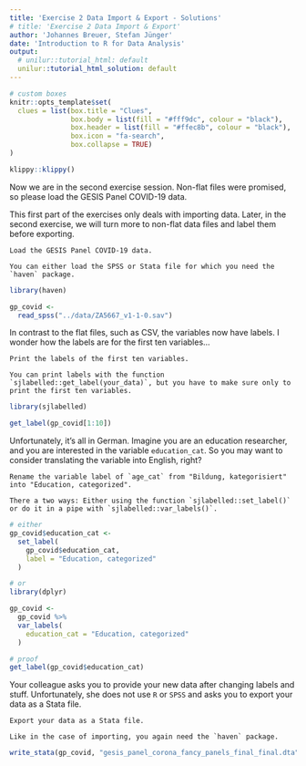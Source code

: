 ```yaml
---
title: 'Exercise 2 Data Import & Export - Solutions'
# title: 'Exercise 2 Data Import & Export'
author: 'Johannes Breuer, Stefan Jünger'
date: 'Introduction to R for Data Analysis'
output:
  # unilur::tutorial_html: default
  unilur::tutorial_html_solution: default
---
```


```r
# custom boxes
knitr::opts_template$set(
  clues = list(box.title = "Clues",
               box.body = list(fill = "#fff9dc", colour = "black"),
               box.header = list(fill = "#ffec8b", colour = "black"),
               box.icon = "fa-search",
               box.collapse = TRUE)
)
```

```r
klippy::klippy()
```

Now we are in the second exercise session. Non-flat files were promised, so please load the GESIS Panel COVID-19 data.

This first part of the exercises only deals with importing data. Later, in the second exercise, we will turn more to non-flat data files and label them before exporting.

```block
Load the GESIS Panel COVID-19 data.
```

```block
You can either load the SPSS or Stata file for which you need the `haven` package.
```

```r
library(haven)

gp_covid <-
  read_spss("../data/ZA5667_v1-1-0.sav")
```

In contrast to the flat files, such as CSV, the variables now have labels. I wonder how the labels are for the first ten variables...

```block
Print the labels of the first ten variables.
```

```block
You can print labels with the function `sjlabelled::get_label(your_data)`, but you have to make sure only to print the first ten variables.
```

```r
library(sjlabelled)

get_label(gp_covid[1:10])
```

Unfortunately, it's all in German. Imagine you are an education researcher, and you are interested in the variable `education_cat`. So you may want to consider translating the variable into English, right?

```block
Rename the variable label of `age_cat` from "Bildung, kategorisiert" into "Education, categorized".
```

```block
There a two ways: Either using the function `sjlabelled::set_label()` or do it in a pipe with `sjlabelled::var_labels()`.
```

```r
# either
gp_covid$education_cat <- 
  set_label(
    gp_covid$education_cat, 
    label = "Education, categorized"
  )

# or
library(dplyr)

gp_covid <- 
  gp_covid %>% 
  var_labels(
    education_cat = "Education, categorized"
  )

# proof
get_label(gp_covid$education_cat)
```

Your colleague asks you to provide your new data after changing labels and stuff. Unfortunately, she does not use `R` or `SPSS` and asks you to export your data as a Stata file.

```block
Export your data as a Stata file.
```

```block
Like in the case of importing, you again need the `haven` package.
```

```r
write_stata(gp_covid, "gesis_panel_corona_fancy_panels_final_final.dta")
```